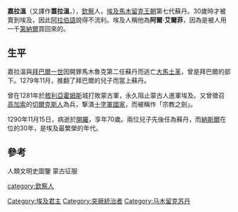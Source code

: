 '''嘉拉溫'''（又譯作'''蓋拉溫'''，{{bd|約1222年||1290年|}}），[[欽察|欽察]]人，[[布爾吉王朝|埃及]][[馬木留克王朝|馬木留克王朝]]第七代蘇丹。30歲時才被賣到埃及，因此[[阿拉伯語|阿拉伯語]]說得不流利。埃及人稱他為'''阿爾‧艾爾菲'''，因為是被人用一千[[第納爾|第納爾]]買回來的。

== 生平 ==
嘉拉溫與[[拜巴爾一世|拜巴爾一世]]因開罪馬木魯克第二任蘇丹而逃亡[[大馬士革|大馬士革]]，曾是拜巴爾的部下。1279年11月，推翻了拜巴爾的兒子而當上蘇丹。

曾在1281年於[[敘利亞|敘利亞]][[霍姆斯_(敘利亞)|霍姆斯]]城打敗蒙古軍，永久阻止蒙古人進軍埃及。又曾徵召[[高加索|高加索]]的[[切爾克斯人|切爾克斯人]]為兵，撃潰[[十字軍國家|十字軍國家]]，而被稱作「宗教之劍」。

1290年11月15日，病逝於[[開羅|開羅]]，享年70歲。兩位兒子先後任為蘇丹，而[[納斯爾|納斯爾]]在位的30年，是埃及最繁榮的年代。

== 參考 ==
人類文明史圖鑒 蒙古征服

{{s-start}}
{{s-hou|[[巴赫里王朝|巴赫里王朝]]||約1222年|1290年|11月10日|[[馬木留克王朝|馬木留克王朝]]}}
{{s-bef|before=[[蘇拉迷失|蘇拉迷失]]}}
{{s-ttl|title={{link-en|馬木留克蘇丹|List of Mamluk sultans}}|years=1279年11月－1290年11月}}
{{s-aft|after={{link-en|阿爾-阿什拉夫·哈利勒|Al-Ashraf Khalil}}}}
{{s-end}}

{{Authority control}}
[[category:欽察人|category:欽察人]]
[[Category:埃及君主|Category:埃及君主]]
[[Category:突厥統治者|Category:突厥統治者]]
[[Category:马木留克苏丹|Category:马木留克苏丹]]